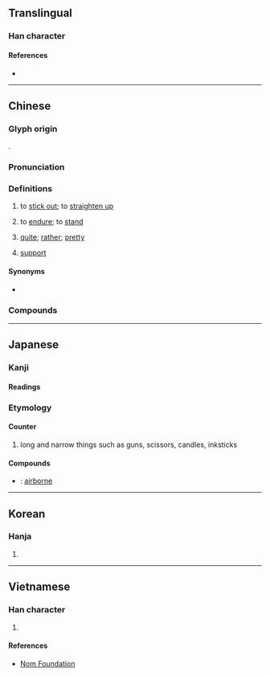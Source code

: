 {{character info/new}}
==Translingual==

===Han character===
{{Han char|rn=64|rad=手|as=06|sn=9|four=52041|canj=QNKG|ids=⿰扌廷}}

====References====
* {{Han ref|kx=0432.040|dkj=12106|dj=0781.120|hdz=31869.110|uh=633A|ud=25402|bh=AEBC|bd=44732}}

----

==Chinese==
{{zh-forms}}

===Glyph origin===
{{Han etym}}
{{Han compound|手|廷|c1=s|c2=p|t1=hand|ls=psc}}.

===Pronunciation===
{{zh-pron
|m=tǐng
|c=ting5,ting2
|mn=théng/qz,xm,zz:thán/xm,zz:thíⁿ/tháⁿ
|mn_note=théng - literary; thán/thíⁿ - vernacular; tháⁿ - vernacular (俗)
|mc=y
|oc=y
|ma=y
|cat=v,a
}}

===Definitions===
{{zh-hanzi}}

# to [[stick out]]; to [[straighten up]]
#: {{zh-x|挺 起 胸膛|to proudly put one's chest out}}
# to [[endure]]; to [[stand]]
#: {{zh-x|挺 過 這 道 坎兒{r}|to '''persist''' and overcome this hurdle}}
# {{lb|zh|colloquial}} [[quite]]; [[rather]]; [[pretty]]
#: {{zh-x|挺 不錯|'''quite''' good}}
#: {{zh-x|挺 可愛|'''quite''' cute}}
# {{lb|zh|colloquial|Taiwan}} [[support]]
#: {{zh-x|我 是 挺 你 的！|I '''support''' you!}}

====Synonyms====
* {{qualifier|quite}} {{qualifier|Cantonese}} {{zh-l|幾|gei2}}

===Compounds===
{{zh-der|伏地挺身|峻挺|廝挺|孤挺花|傲然挺立|挺拔|挺過去|挺秀|挺住|挺尸|挺挺|挺屍|挺然|挺胸疊肚|挺妥|拍馬挺鎗|揚眉挺身|挺胸凸肚|挺立|挺起胸膛|牽挺|挺然卓立|硬挺|挺腰子|挺腰|抬頭挺胸|挺解|挺胸|昂首挺胸|昂頭挺立|昂首挺立|挺節|挺脫|直挺挺|挺身|挺直|挺撅挺橫|挺拔不群|死挺挺|挺撞|打挺兒|挺矛|挺進|直而不挺|挺腳|挺生|挺舉|挺身而出|挺刑|陰挺|英挺|筆挺}}

{{zh-cat|Beginning}}

----

==Japanese==

===Kanji===
{{ja-kanji|grade=|rs=手07}}

====Readings====
{{ja-readings
|goon=じょう
|kanon=てい
|on=ちょう
|kun=ぬ-く
}}

===Etymology===
{{ja-kanjitab|ちょう|yomi=o}}

====Counter====
{{ja-pos|ちょう|counter}}

# long and narrow things such as guns, scissors, candles, inksticks

====Compounds====
* {{ja-r|空挺|くうてい}}: [[airborne]]
----

==Korean==

===Hanja===
{{ko-hanja|hangeul=정|eumhun=|rv=jeong|mr=chŏng|y=ceng}}

# {{defn|lang=ko|sort=手07}}

----

==Vietnamese==

===Han character===
{{vi-hantu|đĩnh|rs=手07}}

# {{defn|lang=vi|sort=手07}}

====References====
* [http://nomfoundation.org/common/nom_details.php?codepoint=633a Nom Foundation]